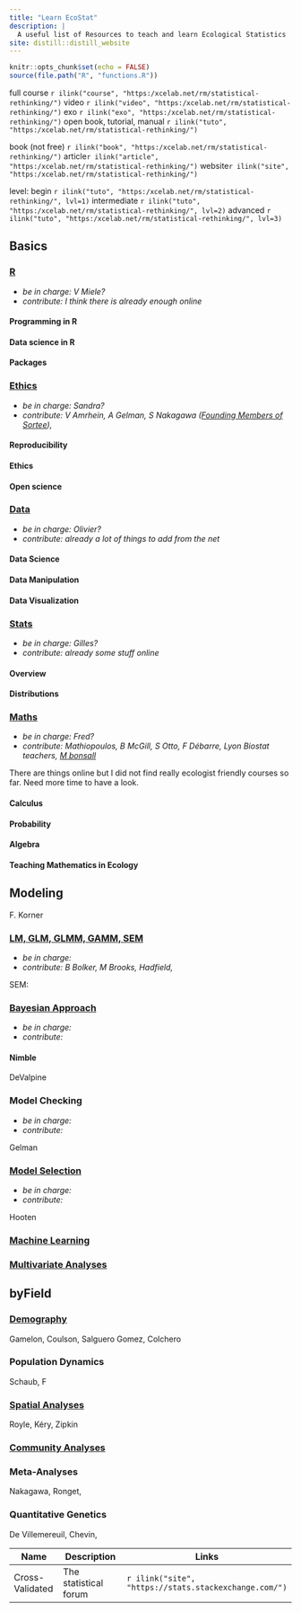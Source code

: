 ```yaml
---
title: "Learn EcoStat"
description: |
  A useful list of Resources to teach and learn Ecological Statistics
site: distill::distill_website
---
```


```r
knitr::opts_chunk$set(echo = FALSE)
source(file.path("R", "functions.R"))
```

full course `r ilink("course", "https:/xcelab.net/rm/statistical-rethinking/")`
video `r ilink("video", "https:/xcelab.net/rm/statistical-rethinking/")`
exo `r ilink("exo", "https:/xcelab.net/rm/statistical-rethinking/")`
open book, tutorial, manual `r ilink("tuto", "https:/xcelab.net/rm/statistical-rethinking/")`

book (not free) `r ilink("book", "https:/xcelab.net/rm/statistical-rethinking/")`
article`r ilink("article", "https:/xcelab.net/rm/statistical-rethinking/")`
website`r ilink("site", "https:/xcelab.net/rm/statistical-rethinking/")`

level: begin `r ilink("tuto", "https:/xcelab.net/rm/statistical-rethinking/", lvl=1)` intermediate `r ilink("tuto", "https:/xcelab.net/rm/statistical-rethinking/", lvl=2)` advanced `r ilink("tuto", "https:/xcelab.net/rm/statistical-rethinking/", lvl=3)`

## Basics


### [R](basics_r.html) 

* *be in charge: V Miele?*
* *contribute: I think there is already enough online*

#### Programming in R
#### Data science in R
#### Packages

### [Ethics](basics_ethics.html)

* *be in charge: Sandra?*
* *contribute: V Amrhein, A Gelman, S Nakagawa ([Founding Members of Sortee](https://www.sortee.org/people/)), *

#### Reproducibility 
#### Ethics
#### Open science


### [Data](basics_data.html)

* *be in charge: Olivier?*
* *contribute: already a lot of things to add from the net*

#### Data Science
#### Data Manipulation
#### Data Visualization


### [Stats](basics_stats.html)

* *be in charge: Gilles?*
* *contribute: already some stuff online*

#### Overview
#### Distributions

### [Maths](basics_maths.html)

* *be in charge: Fred?*
* *contribute: Mathiopoulos, B McGill, S Otto, F Débarre, Lyon Biostat teachers, [M bonsall](https://www.zoo.ox.ac.uk/people/professor-michael-bonsall?filter_types-1860401[]=&filter_series-1860401[]=#tab-1860396)*

There are things online but I did not find really ecologist friendly courses so far. Need more time to have a look.

#### Calculus
#### Probability
#### Algebra
#### Teaching Mathematics in Ecology

## Modeling
F. Korner

### [LM, GLM, GLMM, GAMM, SEM](modeling_lmtogamm.html)


* *be in charge: *
* *contribute: B Bolker, M Brooks, Hadfield,*



SEM:

### [Bayesian Approach](modeling_bayesian.html)

* *be in charge: *
* *contribute: *

#### Nimble
DeValpine

### Model Checking


* *be in charge: *
* *contribute: *

Gelman

### [Model Selection](modeling_modelselection.html)


* *be in charge: *
* *contribute: *

Hooten

### [Machine Learning](modeling_machinelearning.html)

### [Multivariate Analyses](modeling_multivariate.html)



## byField

### [Demography](byfield_demography.html)

Gamelon, Coulson, Salguero Gomez, Colchero

### Population Dynamics

Schaub, F

### [Spatial Analyses](byfield_spatial.html)

Royle, Kéry, Zipkin

### [Community Analyses](byfield_community.html)

### Meta-Analyses

Nakagawa, Ronget, 

### Quantitative Genetics

De Villemereuil, Chevin, 



| Name        | Description                 | Links |
|-------------|-----------------------------|-------|
|Cross-Validated| The statistical forum|`r ilink("site", "https://stats.stackexchange.com/")`|



